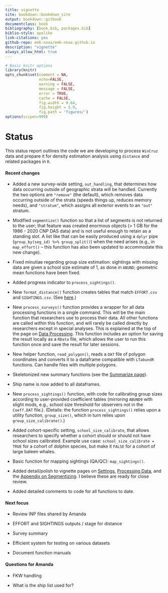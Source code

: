 ```yaml
--- 
title: vignette
site: bookdown::bookdown_site
output: bookdown::gitbook
documentclass: book
bibliography: [book.bib, packages.bib]
biblio-style: apalike
link-citations: yes
github-repo: emk-noaa/emk-noaa.github.io
description: "vignette"
always_allow_html: true
---
```



```r
# Basic knitr options
library(knitr)
opts_chunk$set(comment = NA, 
               echo=FALSE,
               warning = FALSE, 
               message = FALSE, 
               error = TRUE, 
               cache = FALSE,
               fig.width = 9.64,
               fig.height = 5.9,
               fig.path = 'figures/')
options(scipen=999)

```


# Status

This status report outlines the code we are developing to process `WinCruz` data and prepare it for density estimation analysis using `distance` and related packages in `R`.  

#### Recent changes {-}

- Added a new survey-wide setting, `out_handling`, that determines how data occurring outside of geographic strata will be handled. Currently the two options are `"remove"` (the default), which removes data occurring outside of the strata (speeds things up, reduces memory needs), and `"stratum"`, which assigns all exterior events to an `"out"` stratum.  

- Modified `segmentize()` function so that a list of segments is not returned to the user; that feature was created enormous objects (> 1 GB for the 1986 - 2020 CNP DAS data) and is not useful enough to retain as a standing slot. A list like that can be easily produced using a `dplyr` pipe (`group_by(seg_id) %>% group_split()`) when the need arises (e.g., in `map_effort()` -- this function has also been updated to accommodate this new change).  

- Fixed minutiae regarding group size estimation: sightings with missing data are given a school size estimate of 1, as done in `ABUND`; geometric mean functions have been fixed.

- Added progress indicator to `process_sightings()`.  

- New `format_distance()` function creates tables that match `EFFORT.csv` and `SIGHTINGS.csv`.  (See [here](#df).)  

- New `process_surveys()` function provides a wrapper for all data processing functions in a single command. This will be the main function that researchers use to process their data. All other functions are called *within* this function, and will rarely be called directly by researchers except in special analyses. This is explained at the top of the page on [Data Processing](#processing). This function includes an option for saving the result locally as a `RData` file, which allows the user to run this function once and save the result for later sessions. 

- New helper function, `read_polygon()`, reads a `DAT` file of polygon coordinates and converts it to a dataframe compatible with `LTabundR` functions.  Can handle files with multiple polygons.  

- Skeletonized new summary functions (see the [Summarize page](#summarize)).      

- Ship name is now added to all dataframes.  

- New `process_sightings()` function, with code for calibrating group sizes according to user-provided coefficient tables (mirroring `ABUND9` with slight mods, e.g., school size threshold for observers not in the `Coeff.DAT` file.). (Details: the function `process_sightings()` relies upon a utility function, `group_size()`, which in turn relies upon `group_size_calibrate()`.)

- Added cohort-specific setting, `school_size_calibrate`, that allows researchers to specify whether a cohort should or should not have school sizes calibrated. Example use case: `school_size_calibrate = TRUE` for a cohort of dolphin species, but make it `FALSE` for a cohort of large baleen whales.  

- Basic function for mapping sightings (QA/QC): `map_sightings()`.  

- Added detail/polish to vignette pages on [Settings](#settings), [Processing Data](#processing), and the [Appendix on Segmentizing](#segmentizing). I believe these are ready for close review.    

- Added detailed comments to code for all functions to date.  


#### Next focus {-}

- Review INP files shared by Amanda 

- EFFORT and SIGHTINGS outputs / stage for distance

- Survey summary   

- Efficient system for testing on various datasets 

- Document function manuals   

 

#### Questions for Amanda {-}

- FKW handling

- What is the ship list used for?   




